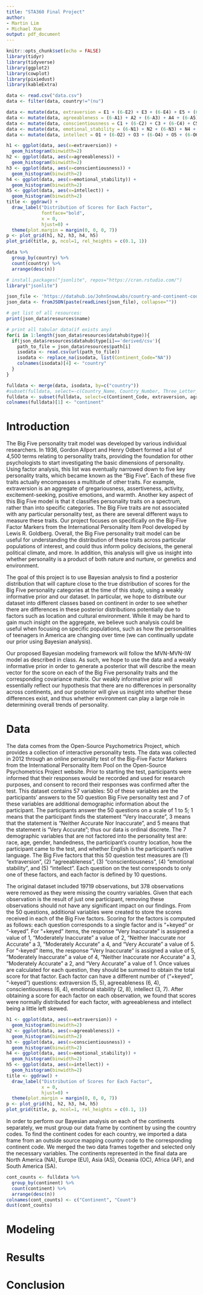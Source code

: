 ```yaml
---
title: "STA360 Final Project"
author: 
- Martin Lim
- Michael Xue
output: pdf_document
---
```


```r
knitr::opts_chunk$set(echo = FALSE)
library(tidyr)
library(tidyverse)
library(ggplot2)
library(cowplot)
library(pixiedust)
library(kableExtra)
```

```r
data <- read.csv("data.csv")
data <- filter(data, country!="(nu")
```

```r
data <- mutate(data, extraversion = E1 + (6-E2) + E3 + (6-E4) + E5 + (6-E6) + E7 + (6-E8) + E9 + (6-E10))
data <- mutate(data, agreeableness = (6-A1) + A2 + (6-A3) + A4 + (6-A5) + A6 + (6-A7) + A8 + A9 + A10)
data <- mutate(data, conscientiousness = C1 + (6-C2) + C3 + (6-C4) + C5 + (6-C6) + C7 + (6-C8) + C9 + C10)
data <- mutate(data, emotional_stability = (6-N1) + N2 + (6-N3) + N4 + (6-N5) + (6-N6) + (6-N7) + (6-N8) + (6-N9) + 6-N10)
data <- mutate(data, intellect = O1 + (6-O2) + O3 + (6-O4) + O5 + (6-O6) + O7 + O8 + O9 + O10)
```

```r
h1 <- ggplot(data, aes(x=extraversion)) +
  geom_histogram(binwidth=2)
h2 <- ggplot(data, aes(x=agreeableness)) +
  geom_histogram(binwidth=2)
h3 <- ggplot(data, aes(x=conscientiousness)) +
  geom_histogram(binwidth=2)
h4 <- ggplot(data, aes(x=emotional_stability)) +
  geom_histogram(binwidth=2)
h5 <- ggplot(data, aes(x=intellect)) +
  geom_histogram(binwidth=2)
title <- ggdraw() + 
  draw_label("Distribution of Scores for Each Factor",
             fontface="bold",
             x = 0,
             hjust=0) +
  theme(plot.margin = margin(0, 0, 0, 7))
p <- plot_grid(h1, h2, h3, h4, h5)
plot_grid(title, p, ncol=1, rel_heights = c(0.1, 1))
```

```r
data %>%
  group_by(country) %>%
  count(country) %>%
  arrange(desc(n))

# install.packages("jsonlite", repos="https://cran.rstudio.com/")
library("jsonlite")

json_file <- 'https://datahub.io/JohnSnowLabs/country-and-continent-codes-list/datapackage.json'
json_data <- fromJSON(paste(readLines(json_file), collapse=""))

# get list of all resources:
print(json_data$resources$name)

# print all tabular data(if exists any)
for(i in 1:length(json_data$resources$datahub$type)){
  if(json_data$resources$datahub$type[i]=='derived/csv'){
    path_to_file = json_data$resources$path[i]
    isodata <- read.csv(url(path_to_file))
    isodata <- replace_na(isodata, list(Continent_Code="NA"))
    colnames(isodata)[4] <- "country"
  }
}
```

```r
fulldata <- merge(data, isodata, by=c("country"))
#subset(fulldata, select=-c(Country_Name, Country_Number, Three_Letter_Country_Code, Continent_Name))
fulldata <- subset(fulldata, select=c(Continent_Code, extraversion, agreeableness, conscientiousness, emotional_stability, intellect))
colnames(fulldata)[1] <- "continent"
```


# Introduction
The Big Five personality trait model was developed by various individual researchers. In 1936, Gordon Allport and Henry Odbert formed a list of 4,500 terms relating to personality traits, providing the foundation for other psychologists to start investigating the basic dimensions of personality. Using factor analysis, this list was eventually narrowed down to five key personality traits, which became known as the "Big Five". Each of these five traits actually encompasses a multitude of other traits. For example, extraversion is an aggregate of gregariousness, assertiveness, activity, excitement-seeking, positive emotions, and warmth. Another key aspect of this Big Five model is that it classifies personality traits on a spectrum, rather than into specific categories. The Big Five traits are not associated with any particular personality test, as there are several different ways to measure these traits. Our project focuses on specifically on the Big-Five Factor Markers from the International Personality Item Pool developed by Lewis R. Goldberg. Overall, the Big Five personality trait model can be useful for understanding the distribution of these traits across particular populations of interest, and could thus inform policy decisions, the general political climate, and more. In addition, this analysis will give us insight into whether personality is a product of both nature and nurture, or genetics and environment.

The goal of this project is to use Bayesian analysis to find a posterior distribution that will capture close to the true distribution of scores for the Big Five personality categories at the time of this study, using a weakly informative prior and our dataset. In particular, we hope to distribute our dataset into different classes based on continent in order to see whether there are differences in these posterior distributions potentially due to factors such as location and cultural environment. While it may be hard to gain much insight on the aggregate, we believe such analysis could be useful when focusing on specific populations, such as how the personalities of teenagers in America are changing over time (we can continually update our prior using Bayesian analysis).

Our proposed Bayesian modeling framework will follow the MVN-MVN-IW model as described in class. As such, we hope to use the data and a weakly informative prior in order to generate a posterior that will describe the mean vector for the score on each of the Big Five personality traits and the corresponding covariance matrix. Our weakly informative prior will essentially reflect our hypothesis that there are no differences in personality across continents, and our posterior will give us insight into whether these differences exist, and thus whether environment can play a large role in determining overall trends of personality.

# Data
The data comes from the Open-Source Psychometrics Project, which provides a collection of interactive personality tests. The data was collected in 2012 through an online personality test of the Big-Five Factor Markers from the International Personality Item Pool on the Open-Source Psychometrics Project website. Prior to starting the test, participants were informed that their responses would be recorded and used for research purposes, and consent to record their responses was confirmed after the test. This dataset contains 57 variables: 50 of these variables are the participants' answers to the 50 question Big Five personality test and 7 of these variables are additional demographic information about the participant. The participants answer the 50 questions on a scale of 1 to 5; 1 means that the participant finds the statement "Very Inaccurate", 3 means that the statement is "Neither Accurate Nor Inaccurate", and 5 means that the statement is "Very Accurate"; thus our data is ordinal discrete. The 7 demographic variables that are not factored into the personality test are: race, age, gender, handedness, the participant's country location, how the participant came to the test, and whether English is the participant's native language. The Big Five factors that this 50 question test measures are (1) "extraversion", (2) "agreeableness", (3) "conscientiousness", (4) "emotional stability", and (5) "intellect". Each question on the test corresponds to only one of these factors, and each factor is defined by 10 questions. 

The original dataset included 19719 observations, but 378 observations were removed as they were missing the country variables. Given that each observation is the result of just one participant, removing these observations should not have any significant impact on our findings. From the 50 questions, additional variables were created to store the scores received in each of the Big Five factors. Scoring for the factors is computed as follows: each question corresponds to a single factor and is "+keyed" or "-keyed". For "+keyed" items, the response "Very Inaccurate" is assigned a value of 1, "Moderately Inaccurate" a value of 2, "Neither Inaccurate nor Accurate" a 3, "Moderately Accurate" a 4, and "Very Accurate" a value of 5. For "-keyed" items, the response "Very Inaccurate" is assigned a value of 5, "Moderately Inaccurate" a value of 4, "Neither Inaccurate nor Accurate" a 3, "Moderately Accurate" a 2, and "Very Accurate" a value of 1. Once values are calculated for each question, they should be summed to obtain the total score for that factor. Each factor can have a different number of ("+keyed", "-keyed") questions: extraversion (5, 5), agreeableness (6, 4), conscientiousness (6, 4), emotional stability (2, 8), intellect (3, 7). After obtaining a score for each factor on each observation, we found that scores were normally distributed for each factor, with agreeableness and intellect being a little left skewed. 

```r
h1 <- ggplot(data, aes(x=extraversion)) +
  geom_histogram(binwidth=2)
h2 <- ggplot(data, aes(x=agreeableness)) +
  geom_histogram(binwidth=2)
h3 <- ggplot(data, aes(x=conscientiousness)) +
  geom_histogram(binwidth=2)
h4 <- ggplot(data, aes(x=emotional_stability)) +
  geom_histogram(binwidth=2)
h5 <- ggplot(data, aes(x=intellect)) +
  geom_histogram(binwidth=2)
title <- ggdraw() + 
  draw_label("Distribution of Scores for Each Factor",
             x = 0,
             hjust=0) +
  theme(plot.margin = margin(0, 0, 0, 7))
p <- plot_grid(h1, h2, h3, h4, h5)
plot_grid(title, p, ncol=1, rel_heights = c(0.1, 1))
```

In order to perform our Bayesian analysis on each of the continents separately, we must group our data frame by continent by using the country codes. To find the continent codes for each country, we imported a data frame from an outside source mapping country code to the corresponding continent code. We merged the two data frames together and selected only the necessary variables. The continents represented in the final data are North America (NA), Europe (EU), Asia (AS), Oceania (OC), Africa (AF), and South America (SA). 

```r
cont_counts <- fulldata %>%
  group_by(continent) %>%
  count(continent) %>%
  arrange(desc(n))
colnames(cont_counts) <- c("Continent", "Count")
dust(cont_counts)
```


# Modeling

# Results

# Conclusion






